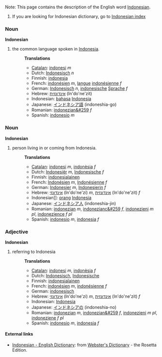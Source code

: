Note: This page contains the description of the English word [[Indonesian]].
#If you are looking for Indonesian dictionary, go to [[Wiktionary:Indonesian_index|Indonesian index]]

===Noun===
'''Indonesian'''

#the common language spoken in [[w:Indonesia|Indonesia]].
#:'''Translations'''
#:*[[Catalan]]: [[indonesi]] ''m''
#:*Dutch: [[Indonesisch]] ''n''
#:*Finnish: [[indonesia]]
#:*French: [[indonésien]] ''m'', [[langue]] [[indonésienne]] ''f''
#:*German: [[Indonesisch]] ''n'', [[indonesische]] [[Sprache]] ''f''
#:*Hebrew: [[אינדונזית]] (In'do'ne'zit)
#:*Indonesian: [[bahasa]] [[Indonesia]]
#:*Japanese: [[インドネシア語]] (indoneshia-go)
#:*Romanian: [[indonezian&#259]] ''f''
#:*Spanish: [[indonesio]] ''m''

===Noun===
'''Indonesian'''

#person living in or coming from Indonesia.
#:'''Translations'''
#:*[[Catalan]]: [[indonesi]] ''m'', [[indonèsia]] ''f''
#:*Dutch: [[Indonesiër]] ''m'', [[Indonesische]] ''f''
#:*Finnish: [[indonesialainen]]
#:*French: [[Indonésien]] ''m'', [[Indonésienne]] ''f''
#:*German: [[Indonesier]] ''m'', [[Indonesierin]] ''f''
#:*Hebrew: [[אינדונזי]] (In'do'ne'zi) ''m'', [[אינדונזית]] (In'do'ne'zit) ''f''
#:*Indonesian]]: [[orang]] [[Indonesia]]
#:*Japanese: [[インドネシア人]] (indoneshia-jin)
#:*Romanian: [[indonezian]] ''m'', [[indonezianc&#259]] ''f'', [[indonezieni]] ''m pl'', [[indonezience]] ''f pl''
#:*Spanish: [[indonesio]] ''m'', [[indonesia]] ''f''

===Adjective===
'''Indonesian'''

#referring to Indonesia
#:'''Translations'''
#:*[[Catalan]]: [[indonesi]] ''m'', [[indonèsia]] ''f''
#:*Dutch: [[Indonesisch]], [[Indonesische]]
#:*Finnish: [[indonesialainen]]
#:*French: [[indonésien]] ''m'', [[indonésienne]] ''f''
#:*German: [[indonesisch]]
#:*Hebrew: [[אינדונזי]] (In'do'ne'zi) ''m'', [[אינדונזית]] (In'do'ne'zit) ''f''
#:*Indonesian: [[Indonesia]]
#:*Japanese: [[インドネシアの]] (indoneshia-no)
#:*Romanian: [[indonezian]] ''m'', [[indonezian&#259]] ''f'', [[indonezieni]] ''m pl'', [[indoneziene]] ''f pl''
#:*Spanish: [[indonesio]] ''m'', [[indonesia]] ''f''

==== External links====
*[http://www.websters-online-dictionary.org/definition/Indonesian-english/ Indonesian - English Dictionary]: from [http://www.websters-online-dictionary.org/ Webster's Dictionary] - the Rosetta Edition.
